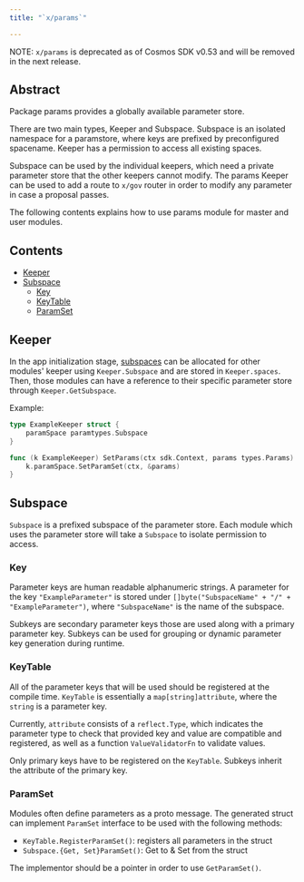 ```yaml
---
title: "`x/params`"

---
```



NOTE: `x/params` is deprecated as of Cosmos SDK v0.53 and will be removed in the next release.

## Abstract

Package params provides a globally available parameter store.

There are two main types, Keeper and Subspace. Subspace is an isolated namespace for a
paramstore, where keys are prefixed by preconfigured spacename. Keeper has a
permission to access all existing spaces.

Subspace can be used by the individual keepers, which need a private parameter store
that the other keepers cannot modify. The params Keeper can be used to add a route to `x/gov` router in order to modify any parameter in case a proposal passes.

The following contents explains how to use params module for master and user modules.

## Contents

* [Keeper](#keeper)
* [Subspace](#subspace)
    * [Key](#key)
    * [KeyTable](#keytable)
    * [ParamSet](#paramset)

## Keeper

In the app initialization stage, [subspaces](#subspace) can be allocated for other modules' keeper using `Keeper.Subspace` and are stored in `Keeper.spaces`. Then, those modules can have a reference to their specific parameter store through `Keeper.GetSubspace`.

Example:

```go
type ExampleKeeper struct {
	paramSpace paramtypes.Subspace
}

func (k ExampleKeeper) SetParams(ctx sdk.Context, params types.Params) {
	k.paramSpace.SetParamSet(ctx, &params)
}
```

## Subspace

`Subspace` is a prefixed subspace of the parameter store. Each module which uses the
parameter store will take a `Subspace` to isolate permission to access.

### Key

Parameter keys are human readable alphanumeric strings. A parameter for the key
`"ExampleParameter"` is stored under `[]byte("SubspaceName" + "/" + "ExampleParameter")`,
	where `"SubspaceName"` is the name of the subspace.

Subkeys are secondary parameter keys those are used along with a primary parameter key.
Subkeys can be used for grouping or dynamic parameter key generation during runtime.

### KeyTable

All of the parameter keys that will be used should be registered at the compile
time. `KeyTable` is essentially a `map[string]attribute`, where the `string` is a parameter key.

Currently, `attribute` consists of a `reflect.Type`, which indicates the parameter
type to check that provided key and value are compatible and registered, as well as a function `ValueValidatorFn` to validate values.

Only primary keys have to be registered on the `KeyTable`. Subkeys inherit the
attribute of the primary key.

### ParamSet

Modules often define parameters as a proto message. The generated struct can implement
`ParamSet` interface to be used with the following methods:

* `KeyTable.RegisterParamSet()`: registers all parameters in the struct
* `Subspace.{Get, Set}ParamSet()`: Get to & Set from the struct

The implementor should be a pointer in order to use `GetParamSet()`.
